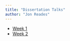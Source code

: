 ```yaml
---
title: "Dissertation Talks"
author: "Jon Reades"
---
```


- [Week 1](talks/week1.qmd)
- [Week 2](talks/week2.qmd)
